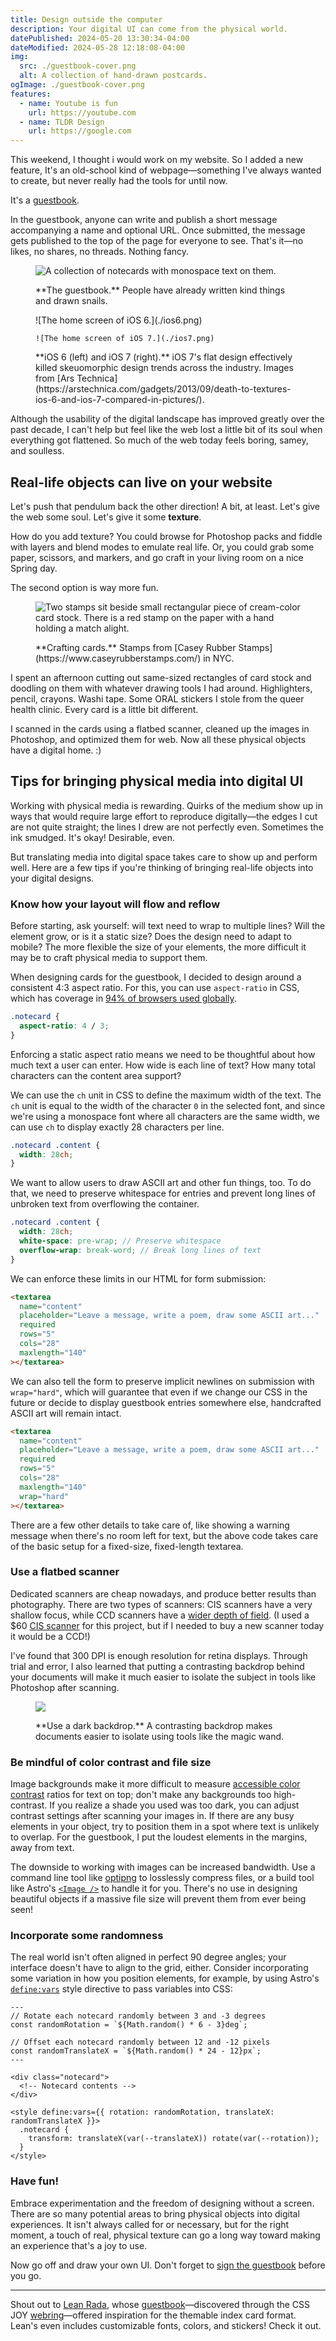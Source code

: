 ```yaml
---
title: Design outside the computer
description: Your digital UI can come from the physical world.
datePublished: 2024-05-20 13:30:34-04:00
dateModified: 2024-05-28 12:18:08-04:00
img:
  src: ./guestbook-cover.png
  alt: A collection of hand-drawn postcards.
ogImage: ./guestbook-cover.png
features:
  - name: Youtube is fun
    url: https://youtube.com
  - name: TLDR Design
    url: https://google.com
---
```


This weekend, I thought i would work on my website. So I added a new feature, It's an old-school kind of webpage—something I've always wanted to create, but never really had the tools for until now.

It's a [guestbook](/guestbook).

In the guestbook, anyone can write and publish a short message accompanying a name and optional URL. Once submitted, the message gets published to the top of the page for everyone to see. That's it—no likes, no shares, no threads. Nothing fancy.

<figure>

![A collection of notecards with monospace text on them.](./guestbook.png)

  <figcaption>
    **The guestbook.** People have already written kind things and drawn snails.
  </figcaption>
</figure>


<figure class="no-bleed">
  <div class="two-up">
    ![The home screen of iOS 6.](./ios6.png)

    ![The home screen of iOS 7.](./ios7.png)

  </div>
  <figcaption>
    **iOS 6 (left) and iOS 7 (right).** iOS 7's flat design effectively killed skeuomorphic design trends across the industry. Images from [Ars Technica](https://arstechnica.com/gadgets/2013/09/death-to-textures-ios-6-and-ios-7-compared-in-pictures/).
  </figcaption>
</figure>

Although the usability of the digital landscape has improved greatly over the past decade, I can't help but feel like the web lost a little bit of its soul when everything got flattened. So much of the web today feels boring, samey, and soulless.

## Real-life objects can live on your website

Let's push that pendulum back the other direction! A bit, at least. Let's give the web some soul. Let's give it some **texture**.

How do you add texture? You could browse for Photoshop packs and fiddle with layers and blend modes to emulate real life. Or, you could grab some paper, scissors, and markers, and go craft in your living room on a nice Spring day.

The second option is way more fun.

<figure class="no-bleed">

![Two stamps sit beside small rectangular piece of cream-color card stock. There is a red stamp on the paper with a hand holding a match alight.](./notecard-progress.png)

  <figcaption>
    **Crafting cards.** Stamps from [Casey Rubber Stamps](https://www.caseyrubberstamps.com/) in NYC.
  </figcaption>
</figure>

I spent an afternoon cutting out same-sized rectangles of card stock and doodling on them with whatever drawing tools I had around. Highlighters, pencil, crayons. Washi tape. Some ORAL stickers I stole from the queer health clinic. Every card is a little bit different.

I scanned in the cards using a flatbed scanner, cleaned up the images in Photoshop, and optimized them for web. Now all these physical objects have a digital home. :)

## Tips for bringing physical media into digital UI

Working with physical media is rewarding. Quirks of the medium show up in ways that would require large effort to reproduce digitally—the edges I cut are not quite straight; the lines I drew are not perfectly even. Sometimes the ink smudged. It's okay! Desirable, even.

But translating media into digital space takes care to show up and perform well. Here are a few tips if you're thinking of bringing real-life objects into your digital designs.

### Know how your layout will flow and reflow

Before starting, ask yourself: will text need to wrap to multiple lines? Will the element grow, or is it a static size? Does the design need to adapt to mobile? The more flexible the size of your elements, the more difficult it may be to craft physical media to support them.

When designing cards for the guestbook, I decided to design around a consistent 4:3 aspect ratio. For this, you can use `aspect-ratio` in CSS, which has coverage in [94% of browsers used globally](https://caniuse.com/?search=aspect-ratio).

```css
.notecard {
  aspect-ratio: 4 / 3;
}
```

Enforcing a static aspect ratio means we need to be thoughtful about how much text a user can enter. How wide is each line of text? How many total characters can the content area support?

We can use the `ch` unit in CSS to define the maximum width of the text. The `ch` unit is equal to the width of the character `0` in the selected font, and since we're using a monospace font where all characters are the same width, we can use `ch` to display exactly 28 characters per line.

```css
.notecard .content {
  width: 28ch;
}
```

We want to allow users to draw ASCII art and other fun things, too. To do that, we need to preserve whitespace for entries and prevent long lines of unbroken text from overflowing the container.

```scss ins={3-4}
.notecard .content {
  width: 28ch;
  white-space: pre-wrap; // Preserve whitespace
  overflow-wrap: break-word; // Break long lines of text
}
```

We can enforce these limits in our HTML for form submission:

```html {5-7}
<textarea
  name="content"
  placeholder="Leave a message, write a poem, draw some ASCII art..."
  required
  rows="5"
  cols="28"
  maxlength="140"
></textarea>
```

We can also tell the form to preserve implicit newlines on submission with `wrap="hard"`, which will guarantee that even if we change our CSS in the future or decide to display guestbook entries somewhere else, handcrafted ASCII art will remain intact.

```html ins={8}
<textarea
  name="content"
  placeholder="Leave a message, write a poem, draw some ASCII art..."
  required
  rows="5"
  cols="28"
  maxlength="140"
  wrap="hard"
></textarea>
```

There are a few other details to take care of, like showing a warning message when there's no room left for text, but the above code takes care of the basic setup for a fixed-size, fixed-length textarea.

### Use a flatbed scanner

Dedicated scanners are cheap nowadays, and produce better results than photography. There are two types of scanners: CIS scanners have a very shallow focus, while CCD scanners have a [wider depth of field](http://www.microscopy-uk.org.uk/mag/artjan13/dw-scanner-type.html). (I used a $60 [CIS scanner](https://www.amazon.com/Canon-CanoScan-Lide-Slim-Scanner/dp/B07G5YBS1W?th=1) for this project, but if I needed to buy a new scanner today it would be a CCD!)

I've found that 300 DPI is enough resolution for retina displays. Through trial and error, I also learned that putting a contrasting backdrop behind your documents will make it much easier to isolate the subject in tools like Photoshop after scanning.

<figure class="no-bleed">

![](./magic-wand.png)

  <figcaption>
    **Use a dark backdrop.** A contrasting backdrop makes documents easier to isolate using tools like the magic wand.
  </figcaption>
</figure>

### Be mindful of color contrast and file size

Image backgrounds make it more difficult to measure [accessible color contrast](https://contrast.tools/) ratios for text on top; don't make any backgrounds too high-contrast. If you realize a shade you used was too dark, you can adjust contrast settings after scanning your images in. If there are any busy elements in your object, try to position them in a spot where text is unlikely to overlap. For the guestbook, I put the loudest elements in the margins, away from text.

The downside to working with images can be increased bandwidth. Use a command line tool like [optipng](https://optipng.sourceforge.net/) to losslessly compress files, or a build tool like Astro's [`<Image />`](https://docs.astro.build/en/guides/images/#image--astroassets) to handle it for you. There's no use in designing beautiful objects if a massive file size will prevent them from ever being seen!

### Incorporate some randomness

The real world isn't often aligned in perfect 90 degree angles; your interface doesn't have to align to the grid, either. Consider incorporating some variation in how you position elements, for example, by using Astro's [`define:vars`](https://docs.astro.build/en/reference/directives-reference/#definevars) style directive to pass variables into CSS:

```astro
---
// Rotate each notecard randomly between 3 and -3 degrees
const randomRotation = `${Math.random() * 6 - 3}deg`;

// Offset each notecard randomly between 12 and -12 pixels
const randomTranslateX = `${Math.random() * 24 - 12}px`;
---

<div class="notecard">
  <!-- Notecard contents -->
</div>

<style define:vars={{ rotation: randomRotation, translateX: randomTranslateX }}>
  .notecard {
    transform: translateX(var(--translateX)) rotate(var(--rotation));
  }
</style>
```

### Have fun!

Embrace experimentation and the freedom of designing without a screen. There are so many potential areas to bring physical objects into digital experiences. It isn't always called for or necessary, but for the right moment, a touch of real, physical texture can go a long way toward making an experience that's a joy to use.

Now go off and draw your own UI. Don't forget to [sign the guestbook](/guestbook) before you go.

---

Shout out to [Lean Rada](https://leanrada.com), whose [guestbook](https://leanrada.com/guestbook/)—discovered through the CSS JOY [webring](/webrings)—offered inspiration for the themable index card format. Lean's even includes customizable fonts, colors, and stickers! Check it out.
